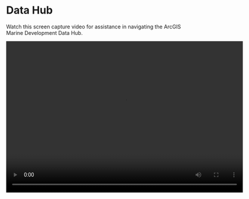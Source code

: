 # Data Hub

Watch this screen capture video for assistance in navigating the ArcGIS Marine Development Data Hub.

<video width="640" height="410" controls>
  <source src="https://github.com/jmhatch-NOAA/PEMAD-MDEB-Data_Dictionary/raw/main/bookdown/video/datahub_screencapture.w   ebm" type= "video/webm">
  Your browser does not support the video tag. 
  
</video>
